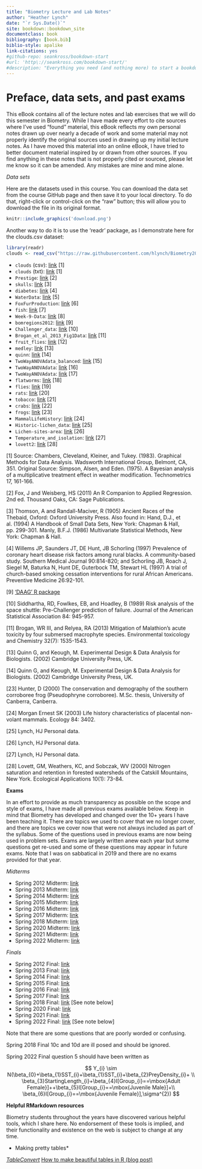 ```yaml
--- 
title: "Biometry Lecture and Lab Notes"
author: "Heather Lynch"
date: "`r Sys.Date()`"
site: bookdown::bookdown_site
documentclass: book
bibliography: [book.bib]
biblio-style: apalike
link-citations: yes
#github-repo: seankross/bookdown-start
#url: 'http\://seankross.com/bookdown-start/'
#description: "Everything you need (and nothing more) to start a bookdown book."
---
```


# Preface, data sets, and past exams {-}

This eBook contains all of the lecture notes and lab exercises that we will do this semester in Biometry. While I have made every effort to cite sources where I've used "found" material, this eBook reflects my own personal notes drawn up over nearly a decade of work and some material may not properly identify the original sources used in drawing up my initial lecture notes. As I have moved this material into an online eBook, I have tried to better document material inspired by or drawn from other sources. If you find anything in these notes that is not properly cited or sourced, please let me know so it can be amended. Any mistakes are mine and mine alone.

*Data sets*

Here are the datasets used in this course. You can download the data set from the course GitHub page and then save it to your local directory. To do that, right-click or control-click on the "raw" button; this will allow you to download the file in its original format.

```r
knitr::include_graphics('download.png')
```

Another way to do it is to use the 'readr' package, as I demonstrate here for the clouds.csv dataset:

```r
library(readr)
clouds <- read_csv("https://raw.githubusercontent.com/hlynch/Biometry2023/master/_data/clouds.csv")
```

* `clouds` (csv): [link](https://github.com/hlynch/Biometry2023/tree/master/_data/clouds.csv) [1]
* `clouds` (txt): [link](https://github.com/hlynch/Biometry2023/tree/master/_data/clouds.txt) [1]
* `Prestige`: [link](https://github.com/hlynch/Biometry2023/tree/master/_data/Prestige.csv) [2]
* `skulls`: [link](https://github.com/hlynch/Biometry2023/tree/master/_data/skulls.txt) [3]
* `diabetes`: [link](https://github.com/hlynch/Biometry2023/tree/master/_data/diabetes.csv) [4]
* `WaterData`: [link](https://github.com/hlynch/Biometry2023/tree/master/_data/WaterData.csv) [5]
* `FoxFurProduction`: [link](https://github.com/hlynch/Biometry2023/tree/master/_data/FoxFurProduction.csv) [6]  
* `fish`: [link](https://github.com/hlynch/Biometry2023/tree/master/_data/fish.txt) [7]
* `Week-9-Data`: [link](https://github.com/hlynch/Biometry2023/tree/master/_data/Week-9-Data.txt) [8]
* `bomregions2012`: [link](https://github.com/hlynch/Biometry2023/tree/master/_data/bomregions2012.csv) [9]
* `Challenger_data`: [link](https://github.com/hlynch/Biometry2023/tree/master/_data/Challenger_data.csv) [10]
* `Brogan_et_al_2013_Fig1Data`: [link](https://github.com/hlynch/Biometry2023/tree/master/_data/Brogan_et_al_2013_Fig1Data.xlsx) [11]
* `fruit_flies`: [link](https://github.com/hlynch/Biometry2023/tree/master/_data/fruit_flies.csv) [12]
* `medley`: [link](https://github.com/hlynch/Biometry2023/tree/master/_data/medley.csv) [13]
* `quinn`: [link](https://github.com/hlynch/Biometry2023/tree/master/_data/quinn.csv) [14]
* `TwoWayANOVAdata_balanced`: [link](https://github.com/hlynch/Biometry2023/tree/master/_data/TwoWayANOVAdata_balanced.csv) [15]
* `TwoWayANOVAdata`: [link](https://github.com/hlynch/Biometry2023/tree/master/_data/TwoWayANOVAdata.csv) [16]
* `TwoWayANOVAdata`: [link](https://github.com/hlynch/Biometry2023/tree/master/_data/TwoWayANOVAdata.csv) [17]
* `flatworms`: [link](https://github.com/hlynch/Biometry2023/tree/master/_data/flatworms.csv) [18]
* `flies`: [link](https://github.com/hlynch/Biometry2023/tree/master/_data/flies.txt) [19]
* `rats`: [link](https://github.com/hlynch/Biometry2023/tree/master/_data/rats.txt) [20]
* `tobacco`: [link](https://github.com/hlynch/Biometry2023/tree/master/_data/tobacco.csv) [21]
* `crabs`: [link](https://github.com/hlynch/Biometry2023/tree/master/_data/crabs.csv) [22]
* `frogs`: [link](https://github.com/hlynch/Biometry2023/tree/master/_data/frogs.csv) [23]
* `MammalLifeHistory`: [link](https://github.com/hlynch/Biometry2023/tree/master/_data/MammalLifeHistory.csv) [24]
* `Historic-lichen_data`: [link](https://github.com/hlynch/Biometry2023/tree/master/_data/Historic-lichen-data.xls) [25]
* `Lichen-sites-area`: [link](https://github.com/hlynch/Biometry2023/tree/master/_data/Lichen-sites-area.xls) [26]
* `Temperature_and_isolation`: [link](https://github.com/hlynch/Biometry2023/tree/master/_data/Temperature_and_isolation.xls) [27]
* `lovett2`: [link](https://github.com/hlynch/Biometry2023/tree/master/_data/lovett2.csv) [28]

[1] Source: Chambers, Cleveland, Kleiner, and Tukey. (1983). Graphical Methods for Data Analysis. Wadsworth International Group, Belmont, CA, 351. Original Source: Simpson, Alsen, and Eden. (1975). A Bayesian analysis of a multiplicative treatment effect in weather modification. Technometrics 17, 161-166.

[2] Fox, J and Weisberg, HS (2011) An R Companion to Applied Regression. 2nd ed. Thousand Oaks, CA: Sage Publications.

[3] Thomson, A and Randall-Maciver, R (1905) Ancient Races of the Thebaid, Oxford: Oxford University Press. Also found in: Hand, D.J., et al. (1994) A Handbook of Small Data Sets, New York: Chapman & Hall, pp. 299-301. Manly, B.F.J. (1986) Multivariate Statistical Methods, New York: Chapman & Hall.

[4] Willems JP, Saunders JT, DE Hunt, JB Schorling (1997) Prevalence of coronary heart disease risk factors among rural blacks. A community-based study. Southern Medical Journal 90:814-820; and Schorling JB, Roach J, Siegel M, Baturka N, Hunt DE, Guterbock TM, Stewart HL (1997) A trial of church-based smoking cessation interventions for rural African Americans. Preventive Medicine 26:92-101.

[9] ['DAAG' R package](https://search.r-project.org/CRAN/refmans/DAAG/html/00Index.html)

[10] Siddhartha, RD, Fowlkes, EB, and Hoadley, B (1989) Risk analysis of the space shuttle: Pre-Challenger prediction of failure. Journal of the American Statistical Association 84: 945-957.

[11] Brogan, WR III, and Relyea, RA (2013) Mitigation of Malathion's acute toxicity by four submersed macrophyte species. Environmental toxicology and Chemistry 32(7): 1535-1543.

[13] Quinn G, and Keough, M. Experimental Design & Data Analysis for Biologists. (2002) Cambridge University Press, UK.

[14] Quinn G, and Keough, M. Experimental Design & Data Analysis for Biologists. (2002) Cambridge University Press, UK.

[23] Hunter, D (2000) The conservation and demography of the southern corroboree frog (Pseudophryne corroboree). M.Sc. thesis, University of Canberra, Canberra.

[24] Morgan Ernest SK (2003) Life history characteristics of placental non-volant mammals. Ecology 84: 3402.

[25] Lynch, HJ Personal data.

[26] Lynch, HJ Personal data.

[27] Lynch, HJ Personal data.

[28] Lovett, GM, Weathers, KC, and Sobczak, WV (2000) Nitrogen saturation and retention in forested watersheds of the Catskill Mountains, New York. Ecological Applications 10(1): 73-84.

**Exams**

In an effort to provide as much transparency as possible on the scope and style of exams, I have made all previous exams available below. Keep in mind that Biometry has developed and changed over the 10+ years I have been teaching it. There are topics we used to cover that we no longer cover, and there are topics we cover now that were not always included as part of the syllabus. Some of the questions used in previous exams are now being used in problem sets. Exams are largely written anew each year but some questions get re-used and some of these questions may appear in future exams. Note that I was on sabbatical in 2019 and there are no exams provided for that year.

*Midterms*

* Spring 2012 Midterm: [link](https://github.com/hlynch/Biometry2023/tree/master/_data/Midterm_exam_Spring2012.pdf)
* Spring 2013 Midterm: [link](https://github.com/hlynch/Biometry2023/tree/master/_data/Midterm_exam_Spring2013.pdf)
* Spring 2014 Midterm: [link](https://github.com/hlynch/Biometry2023/tree/master/_data/Midterm_exam_Spring2014.pdf)
* Spring 2015 Midterm: [link](https://github.com/hlynch/Biometry2023/tree/master/_data/Midterm_exam_Spring2015.pdf)
* Spring 2016 Midterm: [link](https://github.com/hlynch/Biometry2023/tree/master/_data/Midterm_exam_Spring2016.pdf)
* Spring 2017 Midterm: [link](https://github.com/hlynch/Biometry2023/tree/master/_data/Midterm_exam_Spring2017.pdf)
* Spring 2018 Midterm: [link](https://github.com/hlynch/Biometry2023/tree/master/_data/Midterm_exam_Spring2018.pdf)
* Spring 2020 Midterm: [link](https://github.com/hlynch/Biometry2023/tree/master/_data/Midterm_exam_Spring2020.pdf)
* Spring 2021 Midterm: [link](https://github.com/hlynch/Biometry2023/tree/master/_data/Midterm_exam_Spring2021.pdf)
* Spring 2022 Midterm: [link](https://github.com/hlynch/Biometry2023/tree/master/_data/Midterm_exam_Spring2022.pdf)

*Finals*

* Spring 2012 Final: [link](https://github.com/hlynch/Biometry2023/tree/master/_data/Final_exam_Spring2012.pdf)
* Spring 2013 Final: [link](https://github.com/hlynch/Biometry2023/tree/master/_data/Final_exam_Spring2013.pdf)
* Spring 2014 Final: [link](https://github.com/hlynch/Biometry2023/tree/master/_data/Final_exam_Spring2014.pdf)
* Spring 2015 Final: [link](https://github.com/hlynch/Biometry2023/tree/master/_data/Final_exam_Spring2015.pdf)
* Spring 2016 Final: [link](https://github.com/hlynch/Biometry2023/tree/master/_data/Final_exam_Spring2016.pdf)
* Spring 2017 Final: [link](https://github.com/hlynch/Biometry2023/tree/master/_data/Final_exam_Spring2017.pdf)
* Spring 2018 Final: [link](https://github.com/hlynch/Biometry2023/tree/master/_data/Final_exam_Spring2018.pdf) [See note below]
* Spring 2020 Final: [link](https://github.com/hlynch/Biometry2023/tree/master/_data/Final_exam_Spring2020.pdf)
* Spring 2021 Final: [link](https://github.com/hlynch/Biometry2023/tree/master/_data/Final_exam_Spring2021.pdf)
* Spring 2022 Final: [link](https://github.com/hlynch/Biometry2023/tree/master/_data/Final_exam_Spring2022.pdf) [See note below]

Note that there are some questions that are poorly worded or confusing. 

Spring 2018 Final 10c and 10d are ill posed and should be ignored.

Spring 2022 Final question 5 should have been written as

$$
Y_{i} \sim N(\beta_{0}+\beta_{1}SST_{i}+\beta_{1}SST_{i}+\beta_{2}PreyDensity_{i}+ \\
\beta_{3}StartingLength_{i}+\beta_{4}I[Group_{i}==\mbox{Adult Female}]++\beta_{5}I[Group_{i}==\mbox{Juvenile Male}]+\\
\beta_{6}I[Group_{i}==\mbox{Juvenile Female}],\sigma^{2})
$$

**Helpful RMarkdown resources**

Biometry students throughout the years have discovered various helpful tools, which I share here. No endorsement of these tools is implied, and their functionality and existence on the web is subject to change at any time.

* Making pretty tables*

*[TableConvert](https://tableconvert.com/markdown-generator)
*[How to make beautiful tables in R (blog post)](https://rfortherestofus.com/2019/11/how-to-make-beautiful-tables-in-r/)